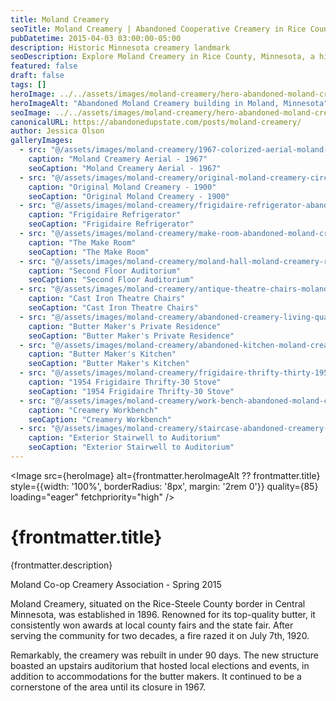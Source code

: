 ```yaml
---
title: Moland Creamery
seoTitle: Moland Creamery | Abandoned Cooperative Creamery in Rice County Minnesota
pubDatetime: 2015-04-03 03:00:00-05:00
description: Historic Minnesota creamery landmark
seoDescription: Explore Moland Creamery in Rice County, Minnesota, a historic cooperative creamery with living quarters, vintage Frigidaires, and community hall relics.
featured: false
draft: false
tags: []
heroImage: ../../assets/images/moland-creamery/hero-abandoned-moland-creamery-moland-mn.jpg
heroImageAlt: "Abandoned Moland Creamery building in Moland, Minnesota"
seoImage: ../../assets/images/moland-creamery/hero-abandoned-moland-creamery-moland-mn.jpg
canonicalURL: https://abandonedupstate.com/posts/moland-creamery/
author: Jessica Olson
galleryImages:
  - src: "@/assets/images/moland-creamery/1967-colorized-aerial-moland-creamery-moland-minnesota.jpg"
    caption: "Moland Creamery Aerial - 1967"
    seoCaption: "Moland Creamery Aerial - 1967"
  - src: "@/assets/images/moland-creamery/original-moland-creamery-circa-1900-kenyon-minnesota.jpg"
    caption: "Original Moland Creamery - 1900"
    seoCaption: "Original Moland Creamery - 1900"
  - src: "@/assets/images/moland-creamery/frigidaire-refrigerator-abandoned-creamery-moland-minnesota.jpg"
    caption: "Frigidaire Refrigerator"
    seoCaption: "Frigidaire Refrigerator"
  - src: "@/assets/images/moland-creamery/make-room-abandoned-moland-creamery-minnesota.jpg"
    caption: "The Make Room"
    seoCaption: "The Make Room"
  - src: "@/assets/images/moland-creamery/moland-hall-moland-creamery-rice-county-minnesota.jpg"
    caption: "Second Floor Auditorium"
    seoCaption: "Second Floor Auditorium"
  - src: "@/assets/images/moland-creamery/antique-theatre-chairs-moland-creamery-moland-minnesota.jpg"
    caption: "Cast Iron Theatre Chairs"
    seoCaption: "Cast Iron Theatre Chairs"
  - src: "@/assets/images/moland-creamery/abandoned-creamery-living-quarters-moland-minnesota.jpg"
    caption: "Butter Maker's Private Residence"
    seoCaption: "Butter Maker's Private Residence"
  - src: "@/assets/images/moland-creamery/abandoned-kitchen-moland-creamery-rice-county-minnesota.jpg"
    caption: "Butter Maker's Kitchen"
    seoCaption: "Butter Maker's Kitchen"
  - src: "@/assets/images/moland-creamery/frigidaire-thrifty-thirty-1954-moland-creamery.jpg"
    caption: "1954 Frigidaire Thrifty-30 Stove"
    seoCaption: "1954 Frigidaire Thrifty-30 Stove"
  - src: "@/assets/images/moland-creamery/work-bench-abandoned-moland-creamery-mn.jpg"
    caption: "Creamery Workbench"
    seoCaption: "Creamery Workbench"
  - src: "@/assets/images/moland-creamery/staircase-abandoned-creamery-moland-minnesota.jpg"
    caption: "Exterior Stairwell to Auditorium"
    seoCaption: "Exterior Stairwell to Auditorium"
---
```
















<Image 
  src={heroImage} 
  alt={frontmatter.heroImageAlt ?? frontmatter.title}
  style={{width: '100%', borderRadius: '8px', margin: '2rem 0'}}
  quality={85}
  loading="eager"
  fetchpriority="high"
/>

# {frontmatter.title}
<p className="post-tagline" style={{ color: "#b9975c" }}>{frontmatter.description}</p>

Moland Co-op Creamery Association - Spring 2015

Moland Creamery, situated on the Rice-Steele County border in Central Minnesota, was established in 1896. Renowned for its top-quality butter, it consistently won awards at local county fairs and the state fair. After serving the community for two decades, a fire razed it on July 7th, 1920.

Remarkably, the creamery was rebuilt in under 90 days. The new structure boasted an upstairs auditorium that hosted local elections and events, in addition to accommodations for the butter makers. It continued to be a cornerstone of the area until its closure in 1967.


<GalleryLightbox galleryId="moland-creamery" images={frontmatter.galleryImages} />
